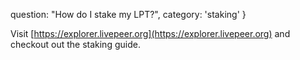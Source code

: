   question: "How do I stake my LPT?",
  category: 'staking'
}

Visit [https://explorer.livepeer.org](https://explorer.livepeer.org) and checkout out the staking guide.